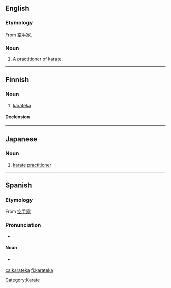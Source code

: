 ==English==

===Etymology===
From {{etyl|ja}} [[空手家]].

===Noun===
{{en-noun}}

# A [[practitioner]] of [[karate]].

[[Category:Karate]]

----

==Finnish==

===Noun===
{{infl|fi|noun}}

# [[#English|karateka]]

====Declension====
{{fi-decl-kala|karatek}}

----

==Japanese==

===Noun===
{{ja-noun|r|hira=からてか}}

# {{ja-def|空手家}} [[karate]] [[practitioner]]

----

==Spanish==

===Etymology===
From {{etyl|ja|es}} [[空手家]]

===Pronunciation===
* {{IPA|[ka̠.ɾa̠'te̞.ka̠]|lang=es}}

====Noun====
{{es-noun-mf}}
* {{martial arts|lang=es}} {{l|en|karateka}}


[[ca:karateka]]
[[fi:karateka]]